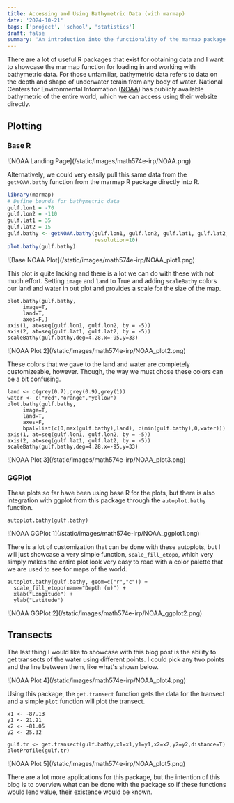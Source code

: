 ```yaml
---
title: Accessing and Using Bathymetric Data (with marmap)
date: '2024-10-21'
tags: ['project', 'school', 'statistics']
draft: false
summary: 'An introduction into the functionality of the marmap package in R to access and plot bathymetric data.'
---
```


There are a lot of useful R packages that exist for obtaining data and I want to showcase the marmap function for loading in and working with bathymetric data. For those unfamiliar, bathymetric data refers to data on the depth and shape of underwater terain from any body of water. National Centers for Environmental Information (<a href="https://www.ncei.noaa.gov/maps/bathymetry/">NOAA</a>) has publicly available bathymetric of the entire world, which we can access using their website directly.

## Plotting

### Base R

<div className="-mx-2 flex flex-wrap">
  <div className="my-1 w-full overflow-hidden">
    ![NOAA Landing Page](/static/images/math574e-irp/NOAA.png)
  </div>
</div>

Alternatively, we could very easily pull this same data from the `getNOAA.bathy` function from the marmap R package directly into R.

```r
library(marmap)
# Define bounds for bathymetric data
gulf.lon1 = -70
gulf.lon2 = -110
gulf.lat1 = 35
gulf.lat2 = 15
gulf.bathy <- getNOAA.bathy(gulf.lon1, gulf.lon2, gulf.lat1, gulf.lat2,
                            resolution=10)
plot.bathy(gulf.bathy)
```

<div className="-mx-2 flex flex-wrap">
  <div className="my-1 w-full overflow-hidden">
    ![Base NOAA Plot](/static/images/math574e-irp/NOAA_plot1.png)
  </div>
</div>

This plot is quite lacking and there is a lot we can do with these with not much effort. Setting `image` and `land` to True and adding `scaleBathy` colors our land and water in out plot and provides a scale for the size of the map.

```{r}
plot.bathy(gulf.bathy, 
     image=T, 
     land=T, 
     axes=F,)
axis(1, at=seq(gulf.lon1, gulf.lon2, by = -5))
axis(2, at=seq(gulf.lat1, gulf.lat2, by = -5))
scaleBathy(gulf.bathy,deg=4.28,x=-95,y=33)
```

<div className="-mx-2 flex flex-wrap">
  <div className="my-1 w-full overflow-hidden">
    ![NOAA Plot 2](/static/images/math574e-irp/NOAA_plot2.png)
  </div>
</div>

These colors that we gave to the land and water are completely customizeable, however. Though, the way we must chose these colors can be a bit confusing.

```{r}
land <- c(grey(0.7),grey(0.9),grey(1))
water <- c("red","orange","yellow")
plot.bathy(gulf.bathy, 
     image=T, 
     land=T, 
     axes=F,
     bpal=list(c(0,max(gulf.bathy),land), c(min(gulf.bathy),0,water)))
axis(1, at=seq(gulf.lon1, gulf.lon2, by = -5))
axis(2, at=seq(gulf.lat1, gulf.lat2, by = -5))
scaleBathy(gulf.bathy,deg=4.28,x=-95,y=33)
```
<div className="-mx-2 flex flex-wrap">
  <div className="my-1 w-full overflow-hidden">
    ![NOAA Plot 3](/static/images/math574e-irp/NOAA_plot3.png)
  </div>
</div>

### GGPlot

These plots so far have been using base R for the plots, but there is also integration with ggplot from this package through the `autoplot.bathy` function.

```{r}
autoplot.bathy(gulf.bathy)
```

<div className="my-1 w-full overflow-hidden">
![NOAA GGPlot 1](/static/images/math574e-irp/NOAA_ggplot1.png)
</div>

There is a lot of customization that can be done with these autoplots, but I will just showcase a very simple function, `scale_fill_etopo`, which very simply makes the entire plot look very easy to read with a color palette that we are used to see for maps of the world.

```{r}
autoplot.bathy(gulf.bathy, geom=c("r","c")) + 
  scale_fill_etopo(name="Depth (m)") +
  xlab("Longitude") + 
  ylab("Latitude")
```

<div className="my-1 w-full overflow-hidden">
![NOAA GGPlot 2](/static/images/math574e-irp/NOAA_ggplot2.png)
</div>

## Transects

The last thing I would like to showcase with this blog post is the ability to get transects of the water using different points. I could pick any two points and the line between them, like what's shown below.

<div className="my-1 w-full overflow-hidden">
![NOAA Plot 4](/static/images/math574e-irp/NOAA_plot4.png)
</div>

Using this package, the `get.transect` function gets the data for the transect and a simple `plot` function will plot the transect.

```{r}
x1 <- -87.13
y1 <- 21.21
x2 <- -81.05
y2 <- 25.32

gulf.tr <- get.transect(gulf.bathy,x1=x1,y1=y1,x2=x2,y2=y2,distance=T)
plotProfile(gulf.tr)
```

<div className="my-1 w-full overflow-hidden">
![NOAA Plot 5](/static/images/math574e-irp/NOAA_plot5.png)
</div>

There are a lot more applications for this package, but the intention of this blog is to overview what can be done with the package so if these functions would lend value, their existence would be known.